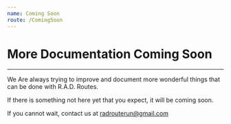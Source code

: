 ```yaml
---
name: Coming Soon
route: /ComingSoon
---
```


# More Documentation Coming Soon
---
We Are always trying to improve and document more wonderful things that can be done with R.A.D. Routes.

If there is something not here yet that you expect, it will be coming soon. 

If you cannot wait, contact us at radrouterun@gmail.com